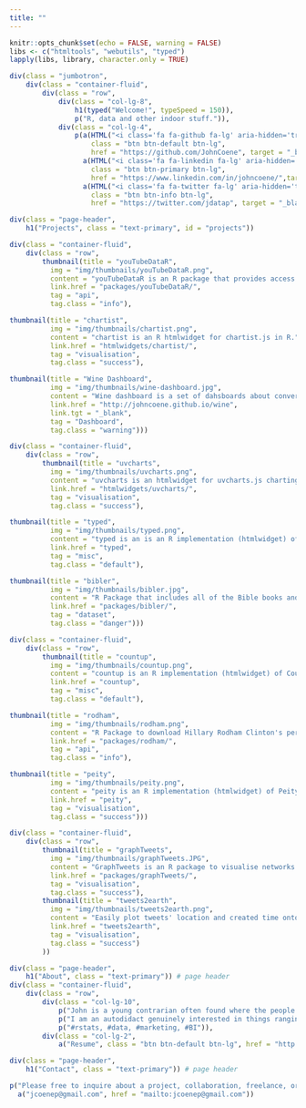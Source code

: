 ```yaml
---
title: ""
---
```


```r
knitr::opts_chunk$set(echo = FALSE, warning = FALSE)
libs <- c("htmltools", "webutils", "typed")
lapply(libs, library, character.only = TRUE)
```

```r
div(class = "jumbotron",
    div(class = "container-fluid",
        div(class = "row",
            div(class = "col-lg-8",
                h1(typed("Welcome!", typeSpeed = 150)),
                p("R, data and other indoor stuff.")),
            div(class = "col-lg-4",
                p(a(HTML("<i class='fa fa-github fa-lg' aria-hidden='true'></i>"),
                    class = "btn btn-default btn-lg",
                    href = "https://github.com/JohnCoene", target = "_blank"),
                  a(HTML("<i class='fa fa-linkedin fa-lg' aria-hidden='true'></i>"),
                    class = "btn btn-primary btn-lg",
                    href = "https://www.linkedin.com/in/johncoene/",target = "_blank"),
                  a(HTML("<i class='fa fa-twitter fa-lg' aria-hidden='true'></i>"),
                    class = "btn btn-info btn-lg",
                    href = "https://twitter.com/jdatap", target = "_blank"))))))
```

```r
div(class = "page-header",
    h1("Projects", class = "text-primary", id = "projects"))
```


```r
div(class = "container-fluid",
    div(class = "row",
        thumbnail(title = "youTubeDataR",
          img = "img/thumbnails/youTubeDataR.png",
          content = "youTubeDataR is an R package that provides access to the YouTube Data API",
          link.href = "packages/youTubeDataR/",
          tag = "api",
          tag.class = "info"),

thumbnail(title = "chartist", 
          img = "img/thumbnails/chartist.png",
          content = "chartist is an R htmlwidget for chartist.js in R.",
          link.href = "htmlwidgets/chartist/",
          tag = "visualisation",
          tag.class = "success"),

thumbnail(title = "Wine Dashboard", 
          img = "img/thumbnails/wine-dashboard.jpg",
          content = "Wine dashboard is a set of dahsboards about conversations on wine occuring on Twitter.",
          link.href = "http://johncoene.github.io/wine",
          link.tgt = "_blank",
          tag = "Dashboard",
          tag.class = "warning")))


```

```r
div(class = "container-fluid",
    div(class = "row",
        thumbnail(title = "uvcharts", 
          img = "img/thumbnails/uvcharts.png",
          content = "uvcharts is an htmlwidget for uvcharts.js charting library.",
          link.href = "htmlwidgets/uvcharts/",
          tag = "visualisation",
          tag.class = "success"),

thumbnail(title = "typed", 
          img = "img/thumbnails/typed.png",
          content = "typed is an is an R implementation (htmlwidget) of typed.js.",
          link.href = "typed",
          tag = "misc",
          tag.class = "default"),

thumbnail(title = "bibler", 
          img = "img/thumbnails/bibler.jpg",
          content = "R Package that includes all of the Bible books and some text mining utilities.",
          link.href = "packages/bibler/",
          tag = "dataset",
          tag.class = "danger")))

```

```r
div(class = "container-fluid",
    div(class = "row",
        thumbnail(title = "countup", 
          img = "img/thumbnails/countup.png",
          content = "countup is an R implementation (htmlwidget) of Count-Up.js.",
          link.href = "countup",
          tag = "misc",
          tag.class = "default"),

thumbnail(title = "rodham", 
          img = "img/thumbnails/rodham.png",
          content = "R Package to download Hillary Rodham Clinton's personal emails.",
          link.href = "packages/rodham/",
          tag = "api",
          tag.class = "info"),

thumbnail(title = "peity", 
          img = "img/thumbnails/peity.png",
          content = "peity is an R implementation (htmlwidget) of Peity.",
          link.href = "peity",
          tag = "visualisation",
          tag.class = "success")))
```

```r
div(class = "container-fluid",
    div(class = "row",
        thumbnail(title = "graphTweets", 
          img = "img/thumbnails/graphTweets.JPG",
          content = "GraphTweets is an R package to visualise networks of Twitter interactions.",
          link.href = "packages/graphTweets/",
          tag = "visualisation",
          tag.class = "success"),
        thumbnail(title = "tweets2earth", 
          img = "img/thumbnails/tweets2earth.png",
          content = "Easily plot tweets' location and created time onto Google Earth",
          link.href = "tweets2earth",
          tag = "visualisation",
          tag.class = "success")
        ))
```

```r
div(class = "page-header", 
    h1("About", class = "text-primary")) # page header
div(class = "container-fluid",
    div(class = "row",
        div(class = "col-lg-10",
            p("John is a young contrarian often found where the people are few and the drinks many."),
            p("I am an autodidact genuinely interested in things ranging from politics to data."),
            p("#rstats, #data, #marketing, #BI")),
        div(class = "col-lg-2", 
            a("Resume", class = "btn btn-default btn-lg", href = "http://johncoene.github.io/cv/", target = "_blank"))))
```

```r
div(class = "page-header",
    h1("Contact", class = "text-primary")) # page header

p("Please free to inquire about a project, collaboration, freelance, or other opportunities such as free cake:", 
  a("jcoenep@gmail.com", href = "mailto:jcoenep@gmail.com"))
```